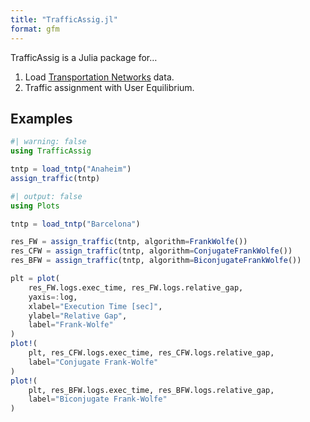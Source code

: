 ```yaml
---
title: "TrafficAssig.jl"
format: gfm
---
```


TrafficAssig is a Julia package for...

1. Load [Transportation Networks](https://github.com/bstabler/TransportationNetworks) data.
1. Traffic assignment with User Equilibrium.



## Examples

```julia
#| warning: false
using TrafficAssig

tntp = load_tntp("Anaheim")
assign_traffic(tntp)
```

```julia
#| output: false
using Plots

tntp = load_tntp("Barcelona")

res_FW = assign_traffic(tntp, algorithm=FrankWolfe())
res_CFW = assign_traffic(tntp, algorithm=ConjugateFrankWolfe())
res_BFW = assign_traffic(tntp, algorithm=BiconjugateFrankWolfe())
```

```julia
plt = plot(
    res_FW.logs.exec_time, res_FW.logs.relative_gap, 
    yaxis=:log,
    xlabel="Execution Time [sec]",
    ylabel="Relative Gap",
    label="Frank-Wolfe"
)
plot!(
    plt, res_CFW.logs.exec_time, res_CFW.logs.relative_gap, 
    label="Conjugate Frank-Wolfe"
)
plot!(
    plt, res_BFW.logs.exec_time, res_BFW.logs.relative_gap, 
    label="Biconjugate Frank-Wolfe"
)
```